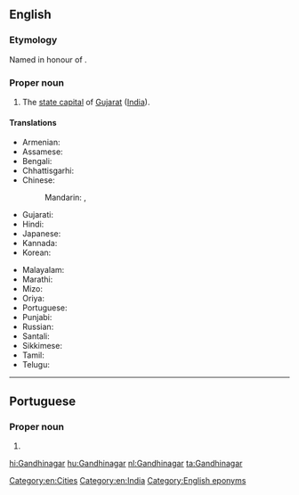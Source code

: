 ==English==
{{wikipedia}}

===Etymology===
Named in honour of {{w|Mohandas Karamchand Gandhi}}.

===Proper noun===
{{en-proper noun}}

# The [[state capital]] of [[Gujarat]] ([[India]]).

====Translations====
{{trans-top|Gandhinagar}}
* Armenian: {{t|hy|Գանդինագար}}
* Assamese: {{t-needed|as}}
* Bengali: {{t|bn|গান্ধীনগর}}
* Chhattisgarhi: {{t-needed|hne}}
* Chinese:
*: Mandarin: {{t|cmn|甘地訥格爾|sc=Hani}}, {{t|cmn|甘地讷格尔|tr=Gāndìnègé'ěr|sc=Hani}}
* Gujarati: {{t|gu|ગાંધીનગર}}
* Hindi: {{t+|hi|गाँधीनगर}}
* Japanese: {{t|ja|ガンディーナガル|tr=Gandīnagaru}}
* Kannada: {{t+|kn|ಗಾಂಧಿನಗರ}}
* Korean: {{t|ko|간디나가르}}
{{trans-mid}}
* Malayalam: {{t|ml|ഗാന്ധിനഗർ}}
* Marathi: {{t|mr|गांधीनगर}}
* Mizo: {{t-needed|lus}}
* Oriya: {{t|or|ଗାନ୍ଧୀନଗର|tr=gāndhīnagar}}
* Portuguese: {{t|pt|Gandhinagar|f}}
* Punjabi: {{t|pa|ਗਾਂਧੀਨਗਰ|m}}
* Russian: {{t|ru|Гандинага́р|m}}
* Santali: {{t-needed|sat}}
* Sikkimese: {{t-needed|sip}}
* Tamil: {{t-needed|ta}}
* Telugu: {{t|te|గాంధీనగరం}}
{{trans-bottom}}

[[Category:en:Cities]]
[[Category:en:India]]
[[Category:English eponyms]]

----

==Portuguese==

===Proper noun===
{{pt-proper noun|f}}

# {{place|pt|city/state capital|s/Gujarat|c/India|t1=Gandhinagar}}

[[hi:Gandhinagar]]
[[hu:Gandhinagar]]
[[nl:Gandhinagar]]
[[ta:Gandhinagar]]